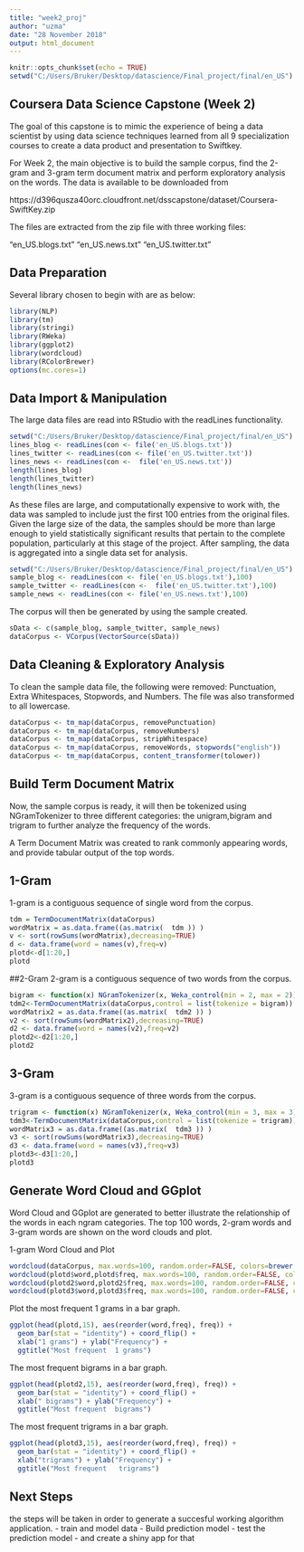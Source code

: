 ---
title: "week2_proj"
author: "uzma"
date: "28 November 2018"
output: html_document
---

```{r setup, include=FALSE}
knitr::opts_chunk$set(echo = TRUE)
setwd("C:/Users/Bruker/Desktop/datascience/Final_project/final/en_US")
```

## Coursera Data Science Capstone (Week 2)

The goal of this capstone is to mimic the experience of being a data scientist by using data science techniques learned from all 9 specialization courses to create a data product and presentation to Swiftkey.

For Week 2, the main objective is to build the sample corpus, find the 2-gram and 3-gram term document matrix and perform exploratory analysis on the words. The data is available to be downloaded from

https://d396qusza40orc.cloudfront.net/dsscapstone/dataset/Coursera-SwiftKey.zip

The files are extracted from the zip file with three working files:

"en_US.blogs.txt"
"en_US.news.txt"
"en_US.twitter.txt"

## Data Preparation
Several library chosen to begin with are as below:


```{r libraries}
library(NLP)
library(tm)
library(stringi)
library(RWeka)
library(ggplot2)
library(wordcloud)
library(RColorBrewer)
options(mc.cores=1)
```

## Data Import & Manipulation

The large data files are read into RStudio with the readLines functionality.




```{r Import}
setwd("C:/Users/Bruker/Desktop/datascience/Final_project/final/en_US")
lines_blog <- readLines(con <- file('en_US.blogs.txt'))
lines_twitter <- readLines(con <- file('en_US.twitter.txt'))
lines_news <- readLines(con <-  file('en_US.news.txt'))
length(lines_blog)
length(lines_twitter)
length(lines_news)
```

As these files are large, and computationally expensive to work with, the data was sampled to include just the first 100 entries from the original files. Given the large size of the data, the samples should be more than large enough to yield statistically significant results that pertain to the complete population, particularly at this stage of the project. After sampling, the data is aggregated into a single data set for analysis.

```{r sample}
setwd("C:/Users/Bruker/Desktop/datascience/Final_project/final/en_US")
sample_blog <- readLines(con <- file('en_US.blogs.txt'),100)
sample_twitter <- readLines(con <-  file('en_US.twitter.txt'),100)
sample_news <- readLines(con <- file('en_US.news.txt'),100)
```

The corpus will then be generated by using the sample created.

```{r corpus}
sData <- c(sample_blog, sample_twitter, sample_news)
dataCorpus <- VCorpus(VectorSource(sData))
```

##  Data Cleaning & Exploratory Analysis
To clean the sample data file, the following were removed: Punctuation, Extra Whitespaces, Stopwords, and Numbers. The file was also transformed to all lowercase.


```{r cleaning}
dataCorpus <- tm_map(dataCorpus, removePunctuation)
dataCorpus <- tm_map(dataCorpus, removeNumbers)
dataCorpus <- tm_map(dataCorpus, stripWhitespace)
dataCorpus <- tm_map(dataCorpus, removeWords, stopwords("english"))
dataCorpus <- tm_map(dataCorpus, content_transformer(tolower))

```

## Build Term Document Matrix

Now, the sample corpus is ready, it will then be tokenized using NGramTokenizer to three different categories: the unigram,bigram and trigram to further analyze the frequency of the words.

A Term Document Matrix was created to rank commonly appearing words, and provide tabular output of the top words.

## 1-Gram

1-gram is a contiguous sequence of single word from the corpus.

```{r matrix}
tdm = TermDocumentMatrix(dataCorpus)
wordMatrix = as.data.frame((as.matrix(  tdm )) ) 
v <- sort(rowSums(wordMatrix),decreasing=TRUE)
d <- data.frame(word = names(v),freq=v)
plotd<-d[1:20,]
plotd
```

##2-Gram
2-gram is a contiguous sequence of two words from the corpus.
```{r 2gram}
bigram <- function(x) NGramTokenizer(x, Weka_control(min = 2, max = 2))
tdm2<-TermDocumentMatrix(dataCorpus,control = list(tokenize = bigram))
wordMatrix2 = as.data.frame((as.matrix(  tdm2 )) ) 
v2 <- sort(rowSums(wordMatrix2),decreasing=TRUE)
d2 <- data.frame(word = names(v2),freq=v2)
plotd2<-d2[1:20,]
plotd2
```

## 3-Gram
3-gram is a contiguous sequence of three words from the corpus.

```{r 3gram}

trigram <- function(x) NGramTokenizer(x, Weka_control(min = 3, max = 3))
tdm3<-TermDocumentMatrix(dataCorpus,control = list(tokenize = trigram))
wordMatrix3 = as.data.frame((as.matrix(  tdm3 )) ) 
v3 <- sort(rowSums(wordMatrix3),decreasing=TRUE)
d3 <- data.frame(word = names(v3),freq=v3)
plotd3<-d3[1:20,]
plotd3
```

## Generate Word Cloud and GGplot
Word Cloud and GGplot are generated to better illustrate the relationship of the words in each ngram categories. The top 100 words, 2-gram words and 3-gram words are shown on the word clouds and plot.

1-gram Word Cloud and Plot

```{r cloudplot}
wordcloud(dataCorpus, max.words=100, random.order=FALSE, colors=brewer.pal(8,"Dark2"))
wordcloud(plotd$word,plotd$freq, max.words=100, random.order=FALSE, colors=brewer.pal(8,"Dark2"))
wordcloud(plotd2$word,plotd2$freq, max.words=100, random.order=FALSE, colors=brewer.pal(8,"Dark2"))
wordcloud(plotd3$word,plotd3$freq, max.words=100, random.order=FALSE, colors=brewer.pal(8,"Dark2"))
```

Plot the most frequent  1 grams in a bar graph.

```{r 1barplot}
ggplot(head(plotd,15), aes(reorder(word,freq), freq)) +
  geom_bar(stat = "identity") + coord_flip() +
  xlab("1 grams") + ylab("Frequency") +
  ggtitle("Most frequent  1 grams")
```

The most frequent bigrams in a bar graph.
```{r 2barplot}
ggplot(head(plotd2,15), aes(reorder(word,freq), freq)) +
  geom_bar(stat = "identity") + coord_flip() +
  xlab(" bigrams") + ylab("Frequency") +
  ggtitle("Most frequent  bigrams")
```


The most frequent trigrams in a bar graph.
```{r 3barplot}
ggplot(head(plotd3,15), aes(reorder(word,freq), freq)) +
  geom_bar(stat = "identity") + coord_flip() +
  xlab("trigrams") + ylab("Frequency") +
  ggtitle("Most frequent   trigrams")
```

## Next Steps
the steps will be taken in order to generate a succesful working algorithm application.
- train and model data
- Build prediction model
- test the prediction model 
- and create a shiny app for that


